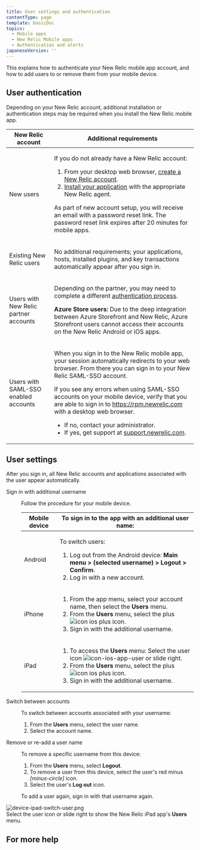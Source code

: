 ```yaml
---
title: User settings and authentication
contentType: page
template: basicDoc
topics:
  - Mobile apps
  - New Relic Mobile apps
  - Authentication and alerts
japaneseVersion: ''
---
```


This explains how to authenticate your New Relic mobile app account, and how to add users to or remove them from your mobile device.

## User authentication

Depending on your New Relic account, additional installation or authentication steps may be required when you install the New Relic mobile app.

<table><thead><tr><th width={200}><b>New Relic account</b></th><th><b>Additional requirements</b></th></tr></thead><tbody><tr><td>New users</td><td><p>If you do not already have a New Relic account:</p><ol><li>From your desktop web browser, <a href="/docs/subscriptions/creating-your-new-relic-account">create a New Relic account</a>.</li><li><a href="/docs/site/installing-the-agent">Install your application</a> with the appropriate New Relic agent.</li></ol><p>As part of new account setup, you will receive an email with a password reset link. The password reset link expires after 20 minutes for mobile apps.</p></td></tr><tr><td>Existing New Relic users</td><td><p>No additional requirements; your applications, hosts, installed plugins, and key transactions automatically appear after you sign in.</p></td></tr><tr><td>Users with New Relic partner accounts</td><td><p>Depending on the partner, you may need to complete a different <a href="/docs/ios/ios-with-partners">authentication process</a>.</p><p id="azure"><b>Azure Store users:</b> Due to the deep integration between Azure Storefront and New Relic, Azure Storefront users cannot access their accounts on the New Relic Android or iOS apps.</p></td></tr><tr><td>Users with SAML-SSO enabled accounts</td><td><p>When you sign in to the New Relic mobile app, your session automatically redirects to your web browser. From there you can sign in to your New Relic SAML-SSO account.</p><p id="troubleshooting-saml">If you see any errors when using SAML-SSO accounts on your mobile device, verify that you are able to sign in to <a href="https://rpm.newrelic.com">https://rpm.newrelic.com</a> with a desktop web browser.</p><ul><li>If no, contact your administrator.</li><li>If yes, get support at <a href="https://support.newrelic.com">support.newrelic.com</a>.</li></ul></td></tr></tbody></table>

## User settings

After you sign in, all New Relic accounts and applications associated with the user appear automatically.

<dl className="clamshell-list"><dt id="additional-username">Sign in with additional username</dt><dd><p>Follow the procedure for your mobile device.</p><table><thead><tr><th style={{width: 200}}><b>Mobile device</b></th><th><b>To sign in to the app with an additional user name:</b></th></tr></thead><tbody><tr><td>Android</td><td><p>To switch users:</p><ol><li>Log out from the Android device: <b>Main menu &gt; (selected username) &gt; Logout &gt; Confirm</b>.</li><li>Log in with a new account.</li></ol></td></tr><tr><td>iPhone</td><td><ol><li>From the app menu, select your account name, then select the <strong>Users</strong> menu.</li><li>From the <b>Users</b> menu, select the plus <img alt="icon ios plus" className="as-char" src="/sites/default/files/thumbnails/image/icon-ios-plus_0.png" style={{width: 25, height: 20}} title="icon ios plus" /> icon.</li><li>Sign in with the additional username.</li></ol></td></tr><tr><td>iPad</td><td><ol><li>To access the <strong>Users</strong> menu: Select the user icon <img alt="icon-ios-app-user" className="as-char" src="/sites/default/files/thumbnails/image/icon-ios-app-user.png" style={{width: 25, height: 24}} title="icon-ios-app-user" /> or slide right.</li><li>From the <b>Users</b> menu, select the plus <img alt="icon ios plus" className="as-char" src="/sites/default/files/thumbnails/image/icon-ios-plus_0.png" style={{width: 25, height: 20}} title="icon ios plus" /> icon.</li><li>Sign in with the additional username.</li></ol></td></tr></tbody></table></dd><dt id="switch-accounts">Switch between accounts</dt><dd><p>To switch between accounts associated with your username:</p><ol><li>From the <b>Users</b> menu, select the user name.</li><li>Select the account name.</li></ol></dd><dt id="Remove a username">Remove or re-add a user name</dt><dd><p>To remove a specific username from this device:</p><ol><li>From the <b>Users</b> menu, select <b>Logout</b>.</li><li>To remove a user from this device, select the user's red minus <i className="fa fa-minus-circle" style={{color: 'red'}}><span>[minus-circle]</span></i> icon.</li><li>Select the user's <b>Log out</b> icon.</li></ol><p>To add a user again, sign in with that username again.</p></dd></dl>
<div className="dnd-atom-wrapper type-image context-inline_image" contentEditable="false"><div className="dnd-drop-wrapper"><img typeof="foaf:Image" src="https://docs-dev.newrelic.com/sites/default/files/styles/inline_660px/public/thumbnails/image/device-ipad-switch-user.png?itok=Seap1zcK" width={700} height={473} alt="device-ipad-switch-user.png" title="device-ipad-switch-user.png" /></div><div className="dnd-legend-wrapper" contentEditable="true"><div className="meta">Select the user icon or slide right to show the New Relic iPad app's <b>Users</b> menu.</div></div></div>

## For more help